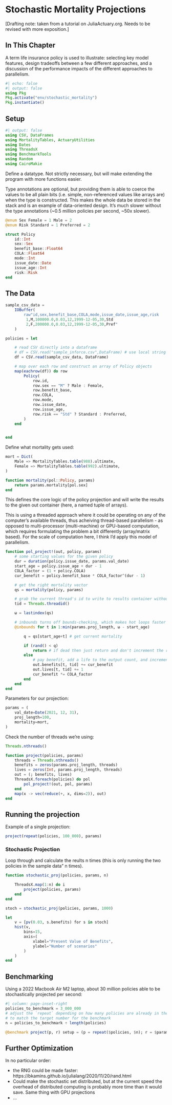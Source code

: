 # Stochastic Mortality Projections {#sec-stochastic-mortality}

[Drafting note: taken from a tutorial on JuliaActuary.org. Needs to be revised with more exposition.]

## In This Chapter

A term life insurance policy is used to illustrate: selecting key model features, design tradeoffs between a few different approaches, and a discussion of the performance impacts of the different approaches to parallelism.

```julia
#| echo: false
#| output: false
using Pkg
Pkg.activate("env/stochastic_mortality")
Pkg.instantiate()
```

## Setup

```julia
#| output: false
using CSV, DataFrames
using MortalityTables, ActuaryUtilities
using Dates
using ThreadsX
using BenchmarkTools
using Random
using CairoMakie
```

Define a datatype. Not strictly necessary, but will make extending the program with more functions easier.

Type annotations are optional, but providing them is able to coerce the values to be all plain bits (i.e. simple, non-referenced values like arrays are) when the type is constructed. This makes the whole data be stored in the stack and is an example of data-oriented design. It's much slower without the type annotations (~0.5 million policies per second, ~50x slower).

```julia
@enum Sex Female = 1 Male = 2
@enum Risk Standard = 1 Preferred = 2
```

```julia
struct Policy
    id::Int
    sex::Sex
    benefit_base::Float64
    COLA::Float64
    mode::Int
    issue_date::Date
    issue_age::Int
    risk::Risk
end
```

## The Data

```julia
sample_csv_data =
    IOBuffer(
        raw"id,sex,benefit_base,COLA,mode,issue_date,issue_age,risk
         1,M,100000.0,0.03,12,1999-12-05,30,Std
         2,F,200000.0,0.03,12,1999-12-05,30,Pref"
    )
```

```julia
policies = let

    # read CSV directly into a dataframe
    # df = CSV.read("sample_inforce.csv",DataFrame) # use local string for notebook
    df = CSV.read(sample_csv_data, DataFrame)

    # map over each row and construct an array of Policy objects
    map(eachrow(df)) do row
        Policy(
            row.id,
            row.sex == "M" ? Male : Female,
            row.benefit_base,
            row.COLA,
            row.mode,
            row.issue_date,
            row.issue_age,
            row.risk == "Std" ? Standard : Preferred,
        )
    end


end
```

Define what mortality gets used:

```julia
mort = Dict(
    Male => MortalityTables.table(988).ultimate,
    Female => MortalityTables.table(992).ultimate,
)

function mortality(pol::Policy, params)
    return params.mortality[pol.sex]
end
```

This defines the core logic of the policy projection and will write the results to the given out container (here, a named tuple of arrays).

This is using a threaded approach where it could be operating on any of the computer's available threads, thus acheiving thread-based parallelism - as opposed to multi-processor (multi-machine) or GPU-based computation, which requires formulating the problem a bit differently (array/matrix based). For the scale of computation here, I think I'd apply this model of parallelism.

```julia
function pol_project!(out, policy, params)
    # some starting values for the given policy
    dur = duration(policy.issue_date, params.val_date)
    start_age = policy.issue_age + dur - 1
    COLA_factor = (1 + policy.COLA)
    cur_benefit = policy.benefit_base * COLA_factor^(dur - 1)

    # get the right mortality vector
    qs = mortality(policy, params)

    # grab the current thread's id to write to results container without conflicting with other threads
    tid = Threads.threadid()

    ω = lastindex(qs)

    # inbounds turns off bounds-checking, which makes hot loops faster but first write loop without it to ensure you don't create an error (will crash if you have the error without bounds checking)
    @inbounds for t in 1:min(params.proj_length, ω - start_age)

        q = qs[start_age+t] # get current mortality

        if (rand() < q)
            return # if dead then just return and don't increment the results anymore
        else
            # pay benefit, add a life to the output count, and increment the benefit for next year
            out.benefits[t, tid] += cur_benefit
            out.lives[t, tid] += 1
            cur_benefit *= COLA_factor
        end
    end
end
```

Parameters for our projection:

```julia
params = (
    val_date=Date(2021, 12, 31),
    proj_length=100,
    mortality=mort,
)
```

Check the number of threads we're using:

```julia
Threads.nthreads()
```

```julia
function project(policies, params)
    threads = Threads.nthreads()
    benefits = zeros(params.proj_length, threads)
    lives = zeros(Int, params.proj_length, threads)
    out = (; benefits, lives)
    ThreadsX.foreach(policies) do pol
        pol_project!(out, pol, params)
    end
    map(x -> vec(reduce(+, x, dims=2)), out)
end
```

## Running the projection

Example of a single projection:

```julia
project(repeat(policies, 100_000), params)
```

### Stochastic Projection

Loop through and calculate the reults n times (this is only running the two policies in the sample data" n times).
```julia
function stochastic_proj(policies, params, n)

    ThreadsX.map(1:n) do i
        project(policies, params)
    end
end
```

```julia
stoch = stochastic_proj(policies, params, 1000)
```

```julia
let
    v = [pv(0.03, s.benefits) for s in stoch]
    hist(v,
        bins=15,
        axis=(
            xlabel="Present Value of Benefits",
            ylabel="Number of scenarios"
        )
    )
end
```

## Benchmarking

Using a 2022 Macbook Air M2 laptop, about 30 million policies able to be stochastically projected per second:

```julia
#| column: page-inset-right
policies_to_benchmark = 3_000_000
# adjust the `repeat` depending on how many policies are already in the array
# to match the target number for the benchmark
n = policies_to_benchmark ÷ length(policies)

@benchmark project(p, r) setup = (p = repeat($policies, $n); r = $params)
```

## Further Optimization

In no particular order:

- the RNG could be made faster: https://bkamins.github.io/julialang/2020/11/20/rand.html
- Could make the stochastic set distributed, but at the current speed the overhead of distributed computing is probably more time than it would save. Same thing with GPU projections
- ...

